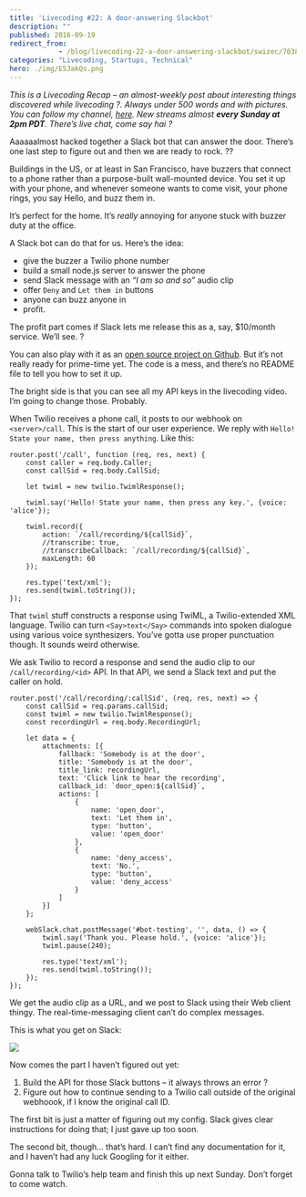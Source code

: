 ```yaml
---
title: 'Livecoding #22: A door-answering Slackbot'
description: ""
published: 2016-09-19
redirect_from: 
            - /blog/livecoding-22-a-door-answering-slackbot/swizec/7038
categories: "Livecoding, Startups, Technical"
hero: ./img/E5JakQs.png
---
```

_This is a Livecoding Recap – an almost-weekly post about interesting things discovered while livecoding ?. Always under 500 words and with pictures. You can follow my channel, [here](https://livecoding.tv/swizec). New streams almost **every Sunday at 2pm PDT**. There’s live chat, come say hai ?_

Aaaaaalmost hacked together a Slack bot that can answer the door. There’s one last step to figure out and then we are ready to rock. ??

Buildings in the US, or at least in San Francisco, have buzzers that connect to a phone rather than a purpose-built wall-mounted device. You set it up with your phone, and whenever someone wants to come visit, your phone rings, you say Hello, and buzz them in.

It’s perfect for the home. It’s _really_ annoying for anyone stuck with buzzer duty at the office.

A Slack bot can do that for us. Here’s the idea:

- give the buzzer a Twilio phone number
- build a small node.js server to answer the phone
- send Slack message with an _“I am so and so”_ audio clip
- offer `Deny` and `Let them in` buttons
- anyone can buzz anyone in
- profit.

The profit part comes if Slack lets me release this as a, say, $10/month service. We’ll see. ?

You can also play with it as an [open source project on Github](https://github.com/Swizec/door-answer-slackbot). But it’s not really ready for prime-time yet. The code is a mess, and there’s no README file to tell you how to set it up.

The bright side is that you can see all my API keys in the livecoding video. I’m going to change those. Probably.

When Twilio receives a phone call, it posts to our webhook on `<server>/call`. This is the start of our user experience. We reply with `Hello! State your name, then press anything`. Like this:

```
router.post('/call', function (req, res, next) {
    const caller = req.body.Caller;
    const callSid = req.body.CallSid;

    let twiml = new twilio.TwimlResponse();

    twiml.say('Hello! State your name, then press any key.', {voice: 'alice'});

    twiml.record({
        action: `/call/recording/${callSid}`,
        //transcribe: true,
        //transcribeCallback: `/call/recording/${callSid}`,
        maxLength: 60
    });

    res.type('text/xml');
    res.send(twiml.toString());
});
```

That `twiml` stuff constructs a response using TwiML, a Twilio-extended XML language. Twilio can turn `<Say>text</Say>` commands into spoken dialogue using various voice synthesizers. You’ve gotta use proper punctuation though. It sounds weird otherwise.

We ask Twilio to record a response and send the audio clip to our `/call/recording/<id>` API. In that API, we send a Slack text and put the caller on hold.

```
router.post('/call/recording/:callSid', (req, res, next) => {
    const callSid = req.params.callSid;
    const twiml = new twilio.TwimlResponse();
    const recordingUrl = req.body.RecordingUrl;

    let data = {
        attachments: [{
            fallback: 'Somebody is at the door',
            title: 'Somebody is at the door',
            title_link: recordingUrl,
            text: 'Click link to hear the recording',
            callback_id: `door_open:${callSid}`,
            actions: [
                {
                    name: 'open_door',
                    text: 'Let them in',
                    type: 'button',
                    value: 'open_door'
                },
                {
                    name: 'deny_access',
                    text: 'No.',
                    type: 'button',
                    value: 'deny_access'
                }
            ]
        }]
    };

    webSlack.chat.postMessage('#bot-testing', '', data, () => {
        twiml.say('Thank you. Please hold.', {voice: 'alice'});
        twiml.pause(240);

        res.type('text/xml');
        res.send(twiml.toString());
    });
});
```

We get the audio clip as a URL, and we post to Slack using their Web client thingy. The real-time-messaging client can’t do complex messages.

This is what you get on Slack:

![](./img/E5JakQs.png)

Now comes the part I haven’t figured out yet:

1. Build the API for those Slack buttons – it always throws an error ?
2. Figure out how to continue sending to a Twilio call outside of the original webhoook, if I know the original call ID.

The first bit is just a matter of figuring out my config. Slack gives clear instructions for doing that; I just gave up too soon.

The second bit, though… that’s hard. I can’t find any documentation for it, and I haven’t had any luck Googling for it either.

Gonna talk to Twilio’s help team and finish this up next Sunday. Don’t forget to come watch.